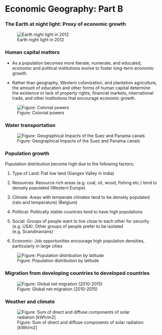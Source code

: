 # Economic Geography: Part B

### The Earth at night light: Proxy of economic growth

![Earth night light in 2012](figures/night_light_2012.jpg){fig-align="center"}

### Human capital matters

-   As a population becomes more literate, numerate, and educated, economic and political institutions evolve to foster long-term economic growth.

-   Rather than geography, Western colonization, and plantation agriculture, the amount of education and other forms of human capital determine the existence or lack of property rights, financial markets, international trade, and other institutions that encourage economic growth.

![Figure: Colonial powers](figures/colony.jpg){fig-align="center"}

### Water transportation

![Figure: Geographical Impacts of the Suez and Panama canals](figures/canel.png){fig-align="center"}

### Population growth

Population distribution become high due to the following factors:

1.  Type of Land: Flat low land (Ganges Valley in India)

2.  Resources: Resource rich areas (e.g. coal, oil, wood, fishing etc.) tend to densely populated (Western Europe)

3.  Climate: Areas with temperate climates tend to be densely populated (rain and temperature) (Belgium)

4.  Political: Politically stable countries tend to have high populations

5.  Social: Groups of people want to live close to each other for security (e.g. USA). Other groups of people prefer to be isolated (e.g. Scandinavians)

6.  Economic: Job opportunities encourage high population densities, particularly in large cities

![Figure: Population distribution by latitude](figures/population_latitude.png){fig-align="center"}

### Migration from developing countries to developed countries

![Figure: Global net migration (2010-2015)](figures/migration.png){fig-align="center"}

### Weather and climate

![Figure: Sum of direct and diffuse components of solar radiation \[kWh/m2\]](figures/sunshine.png){fig-align="center"}
